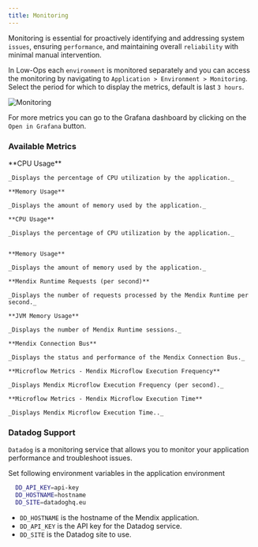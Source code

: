 ```yaml
---
title: Monitoring
---
```


Monitoring is essential for proactively identifying and addressing system `issues`, ensuring `performance`, and
maintaining overall `reliability` with minimal manual intervention.

In Low-Ops each `environment` is monitored separately and you can access the monitoring by navigating to
`Application > Environment > Monitoring`. Select the period for which to display the metrics, default is last `3 hours`.

<img src="/img/monitoring.png" alt="Monitoring" className="image" />

For more metrics you can go to the Grafana dashboard by clicking on the `Open in Grafana` button.

### Available Metrics


<Tabs>
  <TabItem value="generic" label="Generic Application" default>
    **CPU Usage**

    _Displays the percentage of CPU utilization by the application._

    **Memory Usage**

    _Displays the amount of memory used by the application._

  </TabItem>
  <TabItem value="mendix" label="Mendix Application">

    **CPU Usage**

    _Displays the percentage of CPU utilization by the application._


    **Memory Usage**

    _Displays the amount of memory used by the application._

    **Mendix Runtime Requests (per second)**

    _Displays the number of requests processed by the Mendix Runtime per second._

    **JVM Memory Usage**

    _Displays the number of Mendix Runtime sessions._

    **Mendix Connection Bus**

    _Displays the status and performance of the Mendix Connection Bus._

    **Microflow Metrics - Mendix Microflow Execution Frequency**

    _Displays Mendix Microflow Execution Frequency (per second)._

    **Microflow Metrics - Mendix Microflow Execution Time**

    _Displays Mendix Microflow Execution Time.._

  </TabItem>
</Tabs>

### Datadog Support

`Datadog` is a monitoring service that allows you to monitor your application performance and troubleshoot issues.

Set following environment variables in the application environment

```bash
  DD_API_KEY=api-key
  DD_HOSTNAME=hostname
  DD_SITE=datadoghq.eu
```

- `DD_HOSTNAME` is the hostname of the Mendix application.
- `DD_API_KEY` is the API key for the Datadog service.
- `DD_SITE` is the Datadog site to use.
